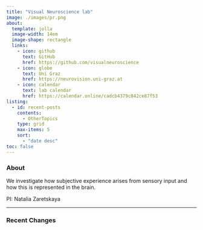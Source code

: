 ---
title: "Visual Neuroscience lab"
image: ./images/pr.png
about: 
  template: jolla
  image-width: 14em
  image-shape: rectangle
  links:
    - icon: github 
      text: GitHub
      href: https://github.com/visualneuroscience
    - icon: globe
      text: Uni Graz
      href: https://neurovision.uni-graz.at
    - icon: calendar
      text: lab calendar
      href: https://calendar.online/cadcb4379c842ce87f53
listing:
  - id: recent-posts
    contents:
      - OtherTopics
    type: grid
    max-items: 5
    sort:
      - "date desc"
toc: false
---

### About

<p class="topbr">

We investigate how subjective experience arises from sensory input and how this is represented in the brain.

PI: Natalia Zaretskaya

</p>

------------------------------------------------------------------------

### Recent Changes

::: {#recent-posts}
:::
